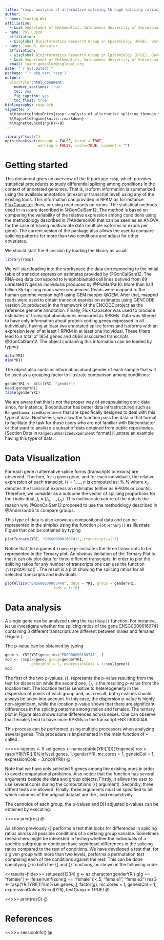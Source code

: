 ```yaml
---
title: "rasp: analysis of alternative splicing through splicing ratios"
author:
- name: Jinxing Wei
affiliation:
  - &uab Department of Mathematics, Autonomous University of Barcelona (UAB)
- name: Pol Cuscó
  affiliation:
  - &isglobal Bioinformatics Research Group in Epidemiolgy (BRGE), Barcelona Insitute for Global Health (ISGlobal)
- name: Juan R. Gonzalez
  affiliation:
  - &isglobal Bioinformatics Research Group in Epidemiolgy (BRGE), Barcelona Insitute for Global Health (ISGlobal)
  - &uab Department of Mathematics, Autonomous University of Barcelona (UAB)
  email: juanr.gonzalez@isglobal.org
date: "`r Sys.Date()`"
package: "`r pkg_ver('rasp')`"
output:
  BiocStyle::html_document:
    number_sections: true
    toc: yes
    fig_caption: yes
    toc_float: true
bibliography: rasp.bib
vignette: >
  %\VignetteIndexEntry{rasp: analysis of alternative splicing through splicing ratios}
  %\VignetteEngine{knitr::rmarkdown}
  %\VignetteEncoding{UTF-8}
---
```



```r
library("knitr")
opts_chunk$set(message = FALSE, error = TRUE, 
               warning = FALSE, cache=TRUE, comment = "")
```

# Getting started

This document gives an overview of the R package `rasp`, which provides statistical procedures to study differential splicing among conditions in the context of annotated genomes. That is, isoform information is summarized using the available annotation (at exon or transcript level) using any of the existing tools. This information can provided in RPKM as for instance [FluxCapacitor](http://big.crg.cat/services/flux\_capacitor) does, or using read counts on exons. The statistical methods used in `rasp` are described in @GonCalSam12. The method is based on comparing the variability of the relative expression among conditions using the methodology described in @Anderson06 that can be seen as an ANOVA for the case of having multivariate data (multiple isoforms or exons per gene). The current vesion of the package also allows the user to compare splicing patterns for more than two conditions and adjust for other covariates.

We should start the R session by loading the library as usual:


```r
library(rasp)
```

We will start loading into the workspace the data corresponding to the initial table of transcipt expression estimates provided by  @GonCalSam12. The RNA-seq data correspond to lymphoblastoid cell lines derived from 69 unrelated Nigerian individuals produced by @PicMarPai10. More than half billion 35-bp-long reads were sequenced. Reads were mapped to the human genome version hg19 using GEM mapper @GEM. After that, mapped reads were used to obtain transcipt expression estimates using GENCODE version 3c produced in the framework of the ENCODE project as the reference genome annotation. Finally, Flux Capacitor was used to produce estimates of transcript abundances measured as RPKMs. Data was filtered to have only information about protein-coding genes expressed in all individuals, having at least two annotated splice forms and isoforms with an expresion level of at least 1 RPKM in at least one individual. These filters lead to a total of 1654 genes and 4668 associated transcripts @GonCalSam12. The object containing this information can be loaded by typing:

```r
data(YRI)
dim(YRI)
```


The object also contains information about gender of each sample that will be used as a grouping factor to illustrate comparison among conditions:

```r
genderYRI <- attr(YRI, "gender")
head(genderYRI)
table(genderYRI)
```

We are aware that this is not the proper way of encapsulating omic data since, for instance, Bioconductor has better data infrastructures such as `RangedSummarizedExperiment` that are specifically designed to deal with this type of data. Nontheless, we allow the function pass the data in that format to facilitate the task for those users who are not familiar with Bioconductor or that want to analyze a subset of data obtained from public repositories. [Section Data in `RangedSummarizedExperiment` format] illustrate an example having this type of data.



# Data Visualization

For each gene $n$ alternative splice forms (transcripts or exons) are observed. Therfore, for a given gene, and for each individual $j$, the relative expression of each transcipt, $i$ $i=1, \ldots, n$ is computed as:
%
\begin{equation}
f_{ij} =  \frac{x_{ij}}{\sum_{i=1}^{n}x_{ij}} 
\end{equation}
%
where $x_{ij}$ denotes the transcript expression estimates (either as RPKMs or counts). Therefore, we consider as a outcome the vector of splicing proportions for the $j$ individual, $f_{j}=(f_{1j}, \ldots,f_{nj})$. This multivariate nature of the data is the reason why @GonCalSam12 proposed to use the methodology described in @Anderson06 to compare groups. 

This type of data is also known as compositional data and can be represented in the simplex using the function `plotTernary()` as illustrate Figure \ref{fig:plotTernary} that can be obtained by typing

```r
plotTernary(YRI, "ENSG00000160741", transcripts=1:3)
```


Notice that the argument `transcript` indicates the three transcripts to be represented in the Ternary plot. An obvious limitation of the Ternary Plot is that it can oly plot data for three different transcripts. In order to plot the splicing ratios for any number of transcripts one can use the function `{\tt `plotAllIso()`. The result is a plot showing the splicing ratios for all selected transcripts and individuals. 

```r
plotAllIso("ENSG00000005448", data = YRI, group = genderYRI,
                      inds = 1:10)
```
# Data analysis

A single gene can be analyzed using the `testRasp()` function. For instance, let us investigate whether the splicing ratios of the gene ENSG00000160741 containing 3 different transcripts are different between males and females (Figure \ref{fig:plotTernary}). 

The p-value can be obtained by typing

```r
gene <- YRI[YRI$gene_id=="ENSG00000160741", ]
mod <- rasp(x=gene, group=genderYRI, 
            geneidCol = 1, expressionCols = 3:ncol(gene))
mod
```

The first of the two p-values, {\tt p.homogeneity}, represents the p-value resulting from the test for dispersion while the second one, {\tt pvalue}, is the resulting p-value from the location test. The location test is sensitive to hetereogeneity in the dispersion of points of each group and, as a result, both p-values should always be taken into account. In this case, the dispersion p-value is highly non-significant, while the location p-value shows that there are significant differences in the splicing patterns among males and females. The ternary plot in Figure \ref{fig_simplex_gender} also shows some differences across sexes. One can observe that females tend to have more RPKMs in the transcript ENST0000046.

\begin{figure}[!h]
\begin{center}
<<fig=TRUE, echo=FALSE>>=
plotTernary(YRI, "ENSG00000160741", transcripts=1:3, group=genderYRI)
@
\end{center}
\caption{Ternary plot corresponding to the splicing ratios of three transcripts (1st, 2nd and 3rd) belonging to gene ENSG00000160741 for males and females.}
\label{fig_simplex_gender}
\end{figure}

\clearpage

\newpage

This process can be performed using multiple processors when analyzing several genes. This procedure is implemented in the main function of \Rasp~ called \Rfunction{rasp()}:

<<>>=
ngenes <- 5
sel.genes <-  names(table(YRI[,1]))[1:ngenes]
res <- rasp(YRI[YRI[,1]%in%sel.genes, ], genderYRI, mc.cores = 1, 
            geneidCol = 1, expressionCols = 3:ncol(YRI))
@

Note that we have only selected 5 genes among the existing ones in order to avoid computational problems.  Also notice that the function has several arguments beside the data and group objects. Firstly, it allows the user to use several cores during the computations ({\tt mc.cores} argument). Secondly, three diffent tests are allowed. Finally, three arguments must be specified to tell which columns of the original dataset are the \emph{gene id}, \emph{transcript id} and \emph{expression} respectively.

The centroids of each group, the p-values and BH adjusted p-values can be obtained by executing:

<<>>=
print(res)
@

\subsection{Test for groups with more than two levels}

As shown previously {\tt rasp} performs a test that looks for differences in splicing ratios across all possible conditions of a certaing group variable. Sometimes researchers might be interested in testing whether the individuals of a specific subgroup or condition have significant differences in the splicing ratios compared to the rest of conditions. We have developed a test that, for a given group with more than two levels, performs a permutation test comparing each of the conditions against the rest. This can be done specifying {\tt testGroup = TRUE} in both the {\tt rasp} and {\tt testRasp} functions, as shown in the following code.

<<results=hide>>=
set.seed(1234)
g <- as.character(genderYRI)
g[g == "female"] <- ifelse(runif(sum(g == "female"))<.5, "female1", "female2")
resG <- rasp(YRI[YRI[,1]%in%sel.genes, ], factor(g), mc.cores = 1,
             geneidCol = 1, expressionCols = 3:ncol(YRI), testGroup = TRUE)
@ 

<<>>=
print(resG)
@ 

# References

\clearpage

\section{Session info}

<<>>=
sessionInfo()
@



